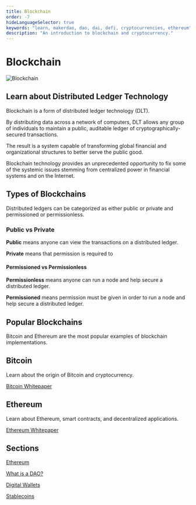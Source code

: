 ```yaml
---
title: Blockchain
order: -7
hideLanguageSelector: true
keywords: "learn, makerdao, dao, dai, defi, cryptocurrencies, ethereum"
description: "An introduction to blockchain and cryptocurrency."
---
```


# Blockchain

<InfoBlock>

![Blockchain](/images/illustrations/Short-1.png)

<Box>

## Learn about Distributed Ledger Technology

</Box>

</InfoBlock>

Blockchain is a form of distributed ledger technology (DLT).

By distributing data across a network of computers, DLT allows any group of individuals to maintain a public, auditable ledger of cryptographically-secured transactions.

The result is a system capable of transforming global financial and organizational structures to better serve the public good.

Blockchain technology provides an unprecedented opportunity to fix some of the systemic issues stemming from centralized power in financial systems and on the Internet.

## Types of Blockchains

Distributed ledgers can be categorized as either public or private and permissioned or permissionless.

<Column>

<Box>

### Public vs Private

**Public** means anyone can view the transactions on a distributed ledger.

**Private** means that permission is required to 

</Box>


<Box>

#### Permissioned vs Permissionless

**Permissionless** means anyone can run a node and help secure a distributed ledger.

**Permissioned** means permission must be given in order to run a node and help secure a distributed ledger.

</Box>

</Column>

## Popular Blockchains

Bitcoin and Ethereum are the most popular examples of blockchain implementations.

<Tout>

<Box>

## Bitcoin <Icon name="btc_circle_color" size={30} />

Learn about the origin of Bitcoin and cryptocurrency.

[Bitcoin Whitepaper](https://github.com/wbnns/bitcoinwhitepaper/blob/master/English/bitcoin.pdf)

</Box>

<Box>

## Ethereum <Icon name="ether_color" size={30} />

Learn about Ethereum, smart contracts, and decentralized applications.

[Ethereum Whitepaper](https://ethereum.org/en/whitepaper/)

</Box>

</Tout>

## Sections

<List>

[Ethereum](/learn/blockchain-fundamentals/ethereum/)

[What is a DAO?](/learn/blockchain-fundamentals/daos/)

[Digital Wallets](/learn/blockchain-fundamentals/wallets/)

[Stablecoins](/learn/blockchain-fundamentals/stablecoins/)

</List>
